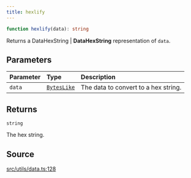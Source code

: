 ```yaml
---
title: hexlify
---
```


```ts
function hexlify(data): string
```

Returns a DataHexString | **DataHexString** representation of `data`.

## Parameters

| Parameter | Type | Description |
| :------ | :------ | :------ |
| `data` | [`BytesLike`](/content/type-aliases/BytesLike) | The data to convert to a hex string. |

## Returns

`string`

The hex string.

## Source

[src/utils/data.ts:128](https://github.com/dominant-strategies/quais-6.js/blob/95934f9b18ff90a0666dd9772179b612f2ad5510/src/utils/data.ts#L128)
